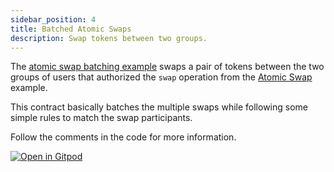 ```yaml
---
sidebar_position: 4
title: Batched Atomic Swaps
description: Swap tokens between two groups.
---
```


<head>
  <title>Swap tokens between two groups.</title>
  <meta charSet="utf-8" />
  <meta property="og:title" content="Swap tokens between two groups." />
  <meta
    property="og:description"
    content="Swap a pair of tokens between two groups of users that authorized the swap operation."
  />
  <link
    rel="canonical"
    href="https://soroban.stellar.org/docs/advanced-tutorials/atomic-multi-swap"
  />
</head>

The [atomic swap batching example] swaps a pair of tokens between the two groups
of users that authorized the `swap` operation from the [Atomic Swap] example.

This contract basically batches the multiple swaps while following some simple
rules to match the swap participants.

Follow the comments in the code for more information.

[![Open in Gitpod](https://gitpod.io/button/open-in-gitpod.svg)][oigp]

[oigp]: https://gitpod.io/#https://github.com/stellar/soroban-examples/tree/v0.9.2
[Atomic Swap]: atomic-swap.mdx
[atomic swap batching example]: https://github.com/stellar/soroban-examples/tree/v0.9.2/atomic_multiswap
